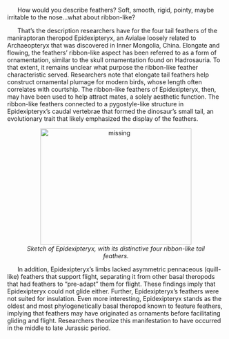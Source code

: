 &nbsp;&nbsp;&nbsp;&nbsp;&nbsp; How would you describe feathers? Soft, smooth, rigid, pointy, maybe irritable to the nose…what about ribbon-like?

&nbsp;&nbsp;&nbsp;&nbsp;&nbsp; That’s the description researchers have for the four tail feathers of the maniraptoran theropod Epidexipteryx, an Avialae loosely related to Archaeopteryx that was discovered in Inner Mongolia, China. Elongate and flowing, the feathers’ ribbon-like aspect has been referred to as a form of ornamentation, similar to the skull ornamentation found on Hadrosauria. To that extent, it remains unclear what purpose the ribbon-like feather characteristic served. Researchers note that elongate tail feathers help construct ornamental plumage for modern birds, whose length often correlates with courtship. The ribbon-like feathers of Epidexipteryx, then, may have been used to help attract mates, a solely aesthetic function. The ribbon-like feathers connected to a pygostyle-like structure in Epidexipteryx’s caudal vertebrae that formed the dinosaur’s small tail, an evolutionary trait that likely emphasized the display of the feathers.

<center>
<figure>
  <img src="http://fc04.deviantart.net/fs71/i/2013/033/d/0/101__epidexipteryx_hui_by_green_mamba-d5tkcyn.png" alt="missing" width="350" height="270">
  <figcaption><i> Sketch of Epidexipteryx, with its distinctive four ribbon-like tail feathers. </i></figcaption>
</figure>
</center>

&nbsp;&nbsp;&nbsp;&nbsp;&nbsp; In addition, Epidexipteryx’s limbs lacked asymmetric pennaceous (quill-like) feathers that support flight, separating it from other basal theropods that had feathers to “pre-adapt” them for flight. These findings imply that Epidexipteryx could not glide either. Further, Epidexipteryx’s feathers were not suited for insulation. Even more interesting, Epidexipteryx stands as the oldest and most phylogenetically basal theropod known to feature feathers, implying that feathers may have originated as ornaments before facilitating gliding and flight. Researchers theorize this manifestation to have occurred in the middle to late Jurassic period.
